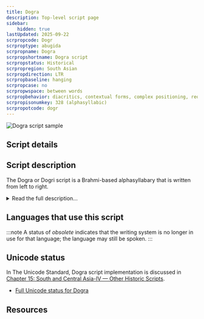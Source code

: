 ```yaml
---
title: Dogra
description: Top-level script page
sidebar:
    hidden: true
lastUpdated: 2025-09-22
scrpropcode: Dogr
scrproptype: abugida
scrpropname: Dogra
scrpropshortname: Dogra script
scrpropstatus: Historical
scrpropregion: South Asian
scrpropdirection: LTR
scrpropbaseline: hanging
scrpropcase: no
scrpropwspace: between words
scrpropbehavior: diacritics, contextual forms, complex positioning, reordering, required ligatures
scrpropisonumkey: 328 (alphasyllabic)
scrpropotcode: dogr
---
```



![Dogra script sample](../images/dogr-sample.jpg "Specimen of Dogra script")

## Script details

<ScriptDetails />

## Script description

The Dogra or Dogri script is a Brahmi-based alphasyllabary that is written from left to right.

<details>
<summary>Read the full description...</summary>Independent and initial vowels are written using letters, while dependent vowels are expressed using combining signs. Consonant letters possess the inherent vowel _a_, which is changed by the attachment of a vowel sign. Consonant clusters are written in various ways, such as with visible _halanta_, as an atomic ligature, and with half-forms; _repha_ is attested, but rarely used. There are no formal conventions regarding representation of conjuncts.
</details>

## Languages that use this script

:::note
A status of _obsolete_ indicates that the writing system is no longer in use for that language; the language may still be spoken.
:::

<WsList script='Dogr' wsMax='5' />

## Unicode status

In The Unicode Standard, Dogra script implementation is discussed in [Chapter 15: South and Central Asia-IV — Other Historic Scripts](https://www.unicode.org/versions/latest/core-spec/chapter-15/#G100066).

- [Full Unicode status for Dogra](/scrlang/unicode/dogr-unicode)



## Resources

<ScriptResources detailSummary='seemore' />

